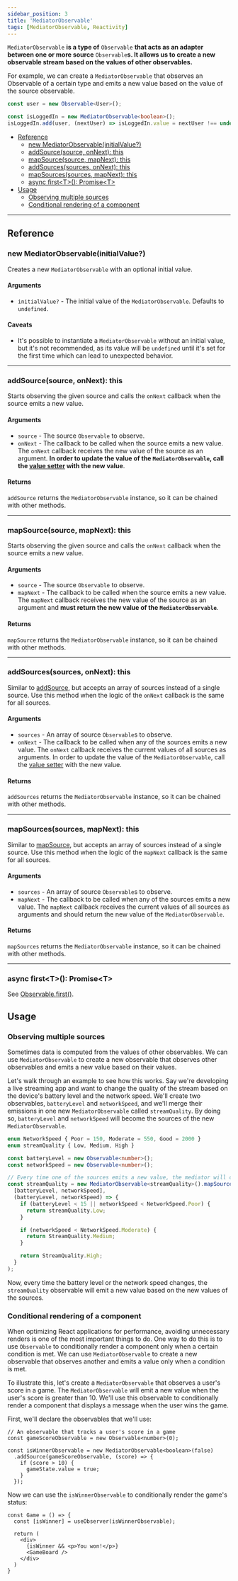 ```yaml
---
sidebar_position: 3
title: 'MediatorObservable'
tags: [MediatorObservable, Reactivity]
---
```


`MediatorObservable` **is a type of** `Observable` **that acts as an adapter between one or more source** `Observable`**s. It allows us to create a new observable stream based on the values of other observables.**

For example, we can create a `MediatorObservable` that observes an Observable of a certain type and emits a new value based on the value of the source observable.

```ts
const user = new Observable<User>();

const isLoggedIn = new MediatorObservable<boolean>();
isLoggedIn.add(user, (nextUser) => isLoggedIn.value = nextUser !== undefined);
```

* [Reference](#reference)
  * [new MediatorObservable(initialValue?)](#new-mediatorobservableinitialvalue)
  * [addSource(source, onNext): this](#addsourcesource-onnext-this)
  * [mapSource(source, mapNext): this](#mapsourcesource-mapnext-this)
  * [addSources(sources, onNext): this](#addsourcessources-onnext-this)
  * [mapSources(sources, mapNext): this](#mapsourcessources-mapnext-this)
  * [async first&#60;T&#62;(): Promise&#60;T&#62;](#async-firstt-promiset)
* [Usage](#usage)
  * [Observing multiple sources](#observing-multiple-sources)
  * [Conditional rendering of a component](#conditional-rendering-of-a-component)
___
## Reference
### new MediatorObservable(initialValue?)
Creates a new `MediatorObservable` with an optional initial value.
#### Arguments
* `initialValue?` - The initial value of the `MediatorObservable`. Defaults to `undefined`.

#### Caveats
* It's possible to instantiate a `MediatorObservable` without an initial value, but it's not recommended, as its value will be `undefined` until it's set for the first time which can lead to unexpected behavior.
___

### addSource(source, onNext): this
Starts observing the given source and calls the `onNext` callback when the source emits a new value.

#### Arguments
* `source` - The source `Observable` to observe.
* `onNext` - The callback to be called when the source emits a new value. The `onNext` callback receives the new value of the source as an argument. __In order to update the value of the `MediatorObservable`, call the [value setter](observable#set-value) with the new value__.

#### Returns
`addSource` returns the `MediatorObservable` instance, so it can be chained with other methods.
___

### mapSource(source, mapNext): this
Starts observing the given source and calls the `onNext` callback when the source emits a new value.

#### Arguments
* `source` - The source `Observable` to observe.
* `mapNext` - The callback to be called when the source emits a new value. The `mapNext` callback receives the new value of the source as an argument and __must return the new value of the `MediatorObservable`__.

#### Returns
`mapSource` returns the `MediatorObservable` instance, so it can be chained with other methods.

---
### addSources(sources, onNext): this
Similar to [addSource](#addsourcesource-onnext-this), but accepts an array of sources instead of a single source. Use this method when the logic of the `onNext` callback is the same for all sources.

#### Arguments
* `sources` - An array of source `Observable`s to observe.
* `onNext` - The callback to be called when any of the sources emits a new value. The `onNext` callback receives the current values of all sources as arguments. In order to update the value of the `MediatorObservable`, call the [value setter](observable#set-value) with the new value.

#### Returns
`addSources` returns the `MediatorObservable` instance, so it can be chained with other methods.

---
### mapSources(sources, mapNext): this
Similar to [mapSource](#mapsourcesource-mapnext-this), but accepts an array of sources instead of a single source. Use this method when the logic of the `mapNext` callback is the same for all sources.

#### Arguments
* `sources` - An array of source `Observable`s to observe.
* `mapNext` - The callback to be called when any of the sources emits a new value. The `mapNext` callback receives the current values of all sources as arguments and should return the new value of the `MediatorObservable`.

#### Returns
`mapSources` returns the `MediatorObservable` instance, so it can be chained with other methods.

---
### async first&#60;T&#62;(): Promise&#60;T&#62;
See [Observable.first()](observable#async-firstt-promiset).

## Usage
### Observing multiple sources
Sometimes data is computed from the values of other observables. We can use `MediatorObservable` to create a new observable that observes other observables and emits a new value based on their values.

Let's walk through an example to see how this works. Say we're developing a live streaming app and want to change the quality of the stream based on the device's battery level and the network speed. We'll create two observables, `batteryLevel` and `networkSpeed`, and we'll merge their emissions in one new `MediatorObservable` called `streamQuality`. By doing so, `batteryLevel` and `networkSpeed` will become the sources of the new `MediatorObservable`. 

```ts
enum NetworkSpeed { Poor = 150, Moderate = 550, Good = 2000 }
enum streamQuality { Low, Medium, High }

const batteryLevel = new Observable<number>();
const networkSpeed = new Observable<number>();

// Every time one of the sources emits a new value, the mediator will call the callback function
const streamQuality = new MediatorObservable<streamQuality>().mapSources(
  [batteryLevel, networkSpeed],
  (batteryLevel, networkSpeed) => {
    if (batteryLevel < 15 || networkSpeed < NetworkSpeed.Poor) {
      return streamQuality.Low;
    }

    if (networkSpeed < NetworkSpeed.Moderate) {
      return StreamQuality.Medium;
    }

    return StreamQuality.High;
  }
);
```

Now, every time the battery level or the network speed changes, the `streamQuality` observable will emit a new value based on the new values of the sources.

### Conditional rendering of a component
When optimizing React applications for performance, avoiding unnecessary renders is one of the most important things to do. One way to do this is to use `Observable` to conditionally render a component only when a certain condition is met. We can use `MediatorObservable` to create a new observable that observes another and emits a value only when a condition is met.

To illustrate this, let's create a `MediatorObservable` that observes a user's score in a game. The `MediatorObservable` will emit a new value when the user's score is greater than 10. We'll use this observable to conditionally render a component that displays a message when the user wins the game.

First, we'll declare the observables that we'll use:
```tsx
// An observable that tracks a user's score in a game
const gameScoreObservable = new Observable<number>(0);

const isWinnerObservable = new MediatorObservable<boolean>(false)
  .addSource(gameScoreObservable, (score) => {
    if (score > 10) {
      gameState.value = true;
    }
  });
```

Now we can use the `isWinnerObservable` to conditionally render the game's status:
```tsx
const Game = () => {
  const [isWinner] = useObserver(isWinnerObservable);

  return (
    <div>
      {isWinner && <p>You won!</p>}
      <GameBoard />
    </div>
  )
}